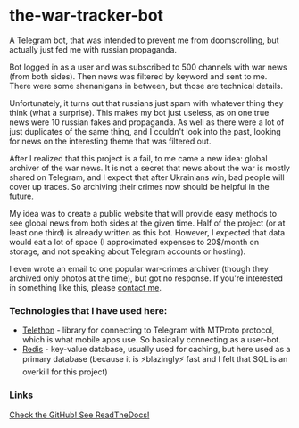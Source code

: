 <script lang="ts">import Icon from '@iconify/svelte';</script>

# the-war-tracker-bot

A Telegram bot, that was intended to prevent me from doomscrolling, but actually just fed me with russian propaganda.

Bot logged in as a user and was subscribed to 500 channels with war news (from both sides).
Then news was filtered by keyword and sent to me.
There were some shenanigans in between, but those are technical details.

Unfortunately, it turns out that russians just spam with whatever thing they think (what a surprise).
This makes my bot just useless, as on one true news were 10 russian fakes and propaganda.
As well as there were a lot of just duplicates of the same thing,
and I couldn't look into the past, looking for news on the interesting theme that was filtered out.

After I realized that this project is a fail, to me came a new idea: global archiver of the war news.
It is not a secret that news about the war is mostly shared on Telegram,
and I expect that after Ukrainians win, bad people will cover up traces.
So archiving their crimes now should be helpful in the future.

My idea was
to create a public website that will provide easy methods to see global news from both sides at the given time.
Half of the project (or at least one third) is already written as this bot.
However, I expected that data would eat a lot of space
(I approximated expenses to 20$/month on storage, and not speaking about Telegram accounts or hosting).

I even wrote an email to one popular war-crimes archiver (though they archived only photos at the time), but got no response. If you're interested in something like this, please [contact me](mailto:twtb@perchun.it).

### Technologies that I have used here:

- [Telethon](https://pypi.org/project/Telethon/) - library for connecting to Telegram with MTProto protocol, which is what mobile apps use. So basically connecting as a user-bot.
- [Redis](https://redis.io) - key-value database, usually used for caching, but here used as a primary database (because it is ⚡blazingly⚡ fast and I felt that SQL is an overkill for this project)

### Links

<a href="https://s.perchun.it/the-war-tracker-bot/github" class="variant-filled btn">
	<Icon icon="mdi:github" />
	Check the GitHub!
</a>

<a href="https://s.perchun.it/the-war-tracker-bot/readthedocs" class="variant-filled btn">
	<Icon icon="simple-icons:readthedocs" />
	See ReadTheDocs!
</a>
